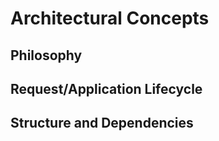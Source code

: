 <Meta title="Concepts|Architectural Concepts" />

# Architectural Concepts

## Philosophy

## Request/Application Lifecycle

## Structure and Dependencies